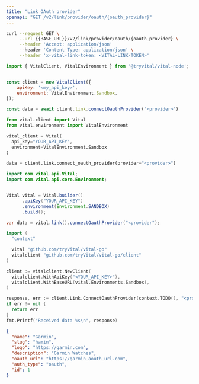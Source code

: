 ```yaml
---
title: "Link OAuth provider"
openapi: "GET /v2/link/provider/oauth/{oauth_provider}"
---
```


<RequestExample>

```bash Bash
curl --request GET \
     --url {{BASE_URL}}/v2/link/provider/oauth/{oauth_provider} \
     --header 'Accept: application/json'
     --header 'Content-Type: application/json' \
     --header 'x-vital-link-token: <VITAL-LINK-TOKEN>'
```

```javascript Node
import { VitalClient, VitalEnvironment } from '@tryvital/vital-node';


const client = new VitalClient({
    apiKey: '<my_api_key>',
    environment: VitalEnvironment.Sandbox,
});

const data = await client.link.connectOauthProvider("<provider>")
```

```python Python
from vital.client import Vital
from vital.environment import VitalEnvironment

vital_client = Vital(
  api_key="YOUR_API_KEY",
  environment=VitalEnvironment.Sandbox
)

data = client.link.connect_oauth_provider(provider="<provider>")
```

```java Java
import com.vital.api.Vital;
import com.vital.api.core.Environment;


Vital vital = Vital.builder()
      .apiKey("YOUR_API_KEY")
      .environment(Environment.SANDBOX)
      .build();

var data = vital.link().connectOauthProvider("<provider");
```

```go Go
import (
  "context"

  vital "github.com/tryVital/vital-go"
  vitalclient "github.com/tryVital/vital-go/client"
)

client := vitalclient.NewClient(
  vitalclient.WithApiKey("<YOUR_API_KEY>"),
  vitalclient.WithBaseURL(vital.Environments.Sandbox),
)

response, err := client.Link.ConnectOauthProvider(context.TODO(), "<provider>")
if err != nil {
  return err
}
fmt.Printf("Received data %s\n", response)
```

</RequestExample>

<ResponseExample>

```json Example
{
  "name": "Garmin",
  "slug": "hamin",
  "logo": "https://garmin.com",
  "description": "Garmin Watches",
  "oauth_url": "https://garmin_aouth_url.com",
  "auth_type": "oauth",
  "id": 1
}
```

</ResponseExample>
